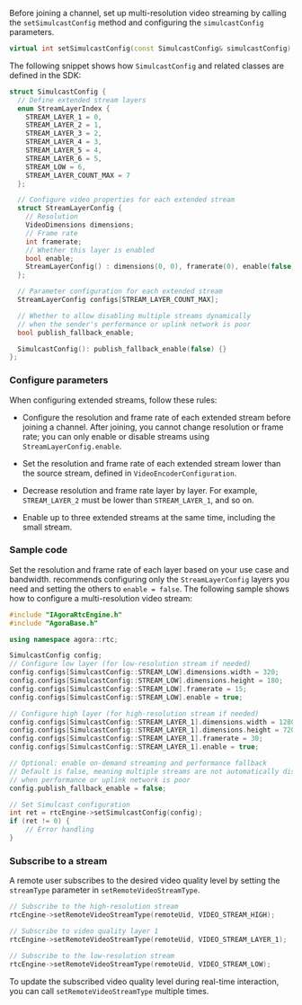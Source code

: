 <PlatformWrapper platform="windows">

Before joining a channel, set up multi-resolution video streaming by calling the `setSimulcastConfig` method and configuring the `simulcastConfig` parameters.

```cpp
virtual int setSimulcastConfig(const SimulcastConfig& simulcastConfig) = 0;
```

The following snippet shows how `SimulcastConfig` and related classes are defined in the SDK:

```cpp
struct SimulcastConfig {
  // Define extended stream layers
  enum StreamLayerIndex {
    STREAM_LAYER_1 = 0,
    STREAM_LAYER_2 = 1,
    STREAM_LAYER_3 = 2,
    STREAM_LAYER_4 = 3,
    STREAM_LAYER_5 = 4,
    STREAM_LAYER_6 = 5,
    STREAM_LOW = 6,
    STREAM_LAYER_COUNT_MAX = 7
  };

  // Configure video properties for each extended stream
  struct StreamLayerConfig {
    // Resolution
    VideoDimensions dimensions; 
    // Frame rate
    int framerate;
    // Whether this layer is enabled
    bool enable; 
    StreamLayerConfig() : dimensions(0, 0), framerate(0), enable(false) {}
  };

  // Parameter configuration for each extended stream
  StreamLayerConfig configs[STREAM_LAYER_COUNT_MAX];

  // Whether to allow disabling multiple streams dynamically
  // when the sender's performance or uplink network is poor
  bool publish_fallback_enable; 

  SimulcastConfig(): publish_fallback_enable(false) {}
};
```

### Configure parameters

When configuring extended streams, follow these rules:

- Configure the resolution and frame rate of each extended stream before joining a channel. After joining, you cannot change resolution or frame rate; you can only enable or disable streams using `StreamLayerConfig.enable`.

- Set the resolution and frame rate of each extended stream lower than the source stream, defined in `VideoEncoderConfiguration`.

- Decrease resolution and frame rate layer by layer. For example, `STREAM_LAYER_2` must be lower than `STREAM_LAYER_1`, and so on.

- Enable up to three extended streams at the same time, including the small stream.

### Sample code

Set the resolution and frame rate of each layer based on your use case and bandwidth. <Vg k="COMPANY" /> recommends configuring only the `StreamLayerConfig` layers you need and setting the others to `enable = false`. The following sample shows how to configure a multi-resolution video stream: 

```cpp
#include "IAgoraRtcEngine.h"
#include "AgoraBase.h"

using namespace agora::rtc;

SimulcastConfig config;
// Configure low layer (for low-resolution stream if needed)
config.configs[SimulcastConfig::STREAM_LOW].dimensions.width = 320;
config.configs[SimulcastConfig::STREAM_LOW].dimensions.height = 180;
config.configs[SimulcastConfig::STREAM_LOW].framerate = 15;
config.configs[SimulcastConfig::STREAM_LOW].enable = true;

// Configure high layer (for high-resolution stream if needed)
config.configs[SimulcastConfig::STREAM_LAYER_1].dimensions.width = 1280;
config.configs[SimulcastConfig::STREAM_LAYER_1].dimensions.height = 720;
config.configs[SimulcastConfig::STREAM_LAYER_1].framerate = 30;
config.configs[SimulcastConfig::STREAM_LAYER_1].enable = true;

// Optional: enable on-demand streaming and performance fallback
// Default is false, meaning multiple streams are not automatically disabled
// when performance or uplink network is poor
config.publish_fallback_enable = false;

// Set Simulcast configuration
int ret = rtcEngine->setSimulcastConfig(config);
if (ret != 0) {
    // Error handling
}
```

### Subscribe to a stream

A remote user subscribes to the desired video quality level by setting the `streamType` parameter in `setRemoteVideoStreamType`. 

```cpp
// Subscribe to the high-resolution stream
rtcEngine->setRemoteVideoStreamType(remoteUid, VIDEO_STREAM_HIGH);

// Subscribe to video quality layer 1
rtcEngine->setRemoteVideoStreamType(remoteUid, VIDEO_STREAM_LAYER_1);

// Subscribe to the low-resolution stream
rtcEngine->setRemoteVideoStreamType(remoteUid, VIDEO_STREAM_LOW);
```

To update the subscribed video quality level during real-time interaction, you can call `setRemoteVideoStreamType` multiple times.

</PlatformWrapper>
